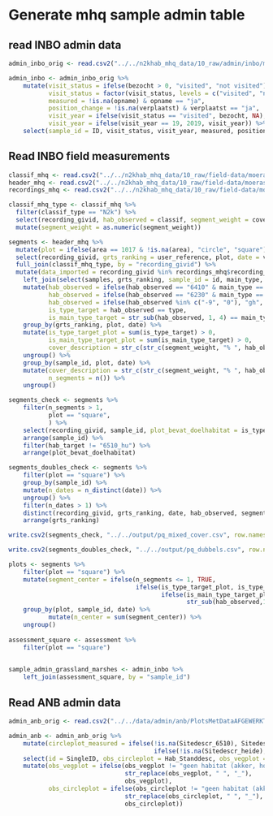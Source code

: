 # Generate mhq sample admin table


## read INBO admin data

```r

admin_inbo_orig <- read.csv2("../../n2khab_mhq_data/10_raw/admin/inbo/meetnet_2020.csv")

admin_inbo <- admin_inbo_orig %>%
    mutate(visit_status = ifelse(bezocht > 0, "visited", "not visited"),
           visit_status = factor(visit_status, levels = c("visited", "not visited", "inaccessable")),
           measured = !is.na(opname) & opname == "ja",
           position_change = !is.na(verplaatst) & verplaatst == "ja",
           visit_year = ifelse(visit_status == "visited", bezocht, NA),
           visit_year = ifelse(visit_year == 19, 2019, visit_year)) %>%
    select(sample_id = ID, visit_status, visit_year, measured, position_change, x_measured = POINT_X, y_measured = POINT_Y)

```


## Read INBO field measurements

```r


classif_mhq <- read.csv2("../../n2khab_mhq_data/10_raw/field-data/moeras-grasland/inboveg_2020-03-04/classif_mhq.csv")
header_mhq <- read.csv2("../../n2khab_mhq_data/10_raw/field-data/moeras-grasland/inboveg_2020-03-04/header_mhq.csv")
recordings_mhq <- read.csv2("../../n2khab_mhq_data/10_raw/field-data/moeras-grasland/inboveg_2020-03-04/header_mhq.csv")

classif_mhq_type <- classif_mhq %>%
  filter(classif_type == "N2k") %>%
  select(recording_givid, hab_observed = classif, segment_weight = cover) %>%
  mutate(segment_weight = as.numeric(segment_weight))

segments <- header_mhq %>%
  mutate(plot = ifelse(area == 1017 & !is.na(area), "circle", "square")) %>%
  select(recording_givid, grts_ranking = user_reference, plot, date = vague_date_begin) %>%
  full_join(classif_mhq_type, by = "recording_givid") %>%
  mutate(data_imported = recording_givid %in% recordings_mhq$recording_givid) %>%
    left_join(select(samples, grts_ranking, sample_id = id, main_type, type), by = "grts_ranking") %>%
    mutate(hab_observed = ifelse(hab_observed == "6410" & main_type == "6410", as.character(type), hab_observed),
           hab_observed = ifelse(hab_observed == "6230" & main_type == "6230", as.character(type), hab_observed),
           hab_observed = ifelse(hab_observed %in% c("-9", "0"), "gh", hab_observed),
           is_type_target = hab_observed == type,
           is_main_type_target = str_sub(hab_observed, 1, 4) == main_type) %>%
    group_by(grts_ranking, plot, date) %>%
    mutate(is_type_target_plot = sum(is_type_target) > 0,
           is_main_type_target_plot = sum(is_main_type_target) > 0,
           cover_description = str_c(str_c(segment_weight, "% ", hab_observed), collapse =  " + ")) %>%
    ungroup() %>%
    group_by(sample_id, plot, date) %>%
    mutate(cover_description = str_c(str_c(segment_weight, "% ", hab_observed), collapse =  " + "),
           n_segments = n()) %>%
    ungroup()

segments_check <- segments %>%
    filter(n_segments > 1,
           plot == "square",
           ) %>%
    select(recording_givid, sample_id, plot_bevat_doelhabitat = is_type_target_plot, date, hab_target = type, hab_observed, cover = segment_weight, n_segments) %>%
    arrange(sample_id) %>%
    filter(hab_target != "6510_hu") %>%
    arrange(plot_bevat_doelhabitat) 

segments_doubles_check <- segments %>%
    filter(plot == "square") %>%
    group_by(sample_id) %>%
    mutate(n_dates = n_distinct(date)) %>%
    ungroup() %>%
    filter(n_dates > 1) %>%
    distinct(recording_givid, grts_ranking, date, hab_observed, segment_weight) %>%
    arrange(grts_ranking)

write.csv2(segments_check, "../../output/pq_mixed_cover.csv", row.names = FALSE)

write.csv2(segments_doubles_check, "../../output/pq_dubbels.csv", row.names = FALSE)

plots <- segments %>%
    filter(plot == "square") %>%
    mutate(segment_center = ifelse(n_segments <= 1, TRUE,
                                   ifelse(is_type_target_plot, is_type_target, 
                                          ifelse(is_main_type_target_plot, is_main_type_target, 
                                                 str_sub(hab_observed,1,1) == "6")))) %>%
    group_by(plot, sample_id, date) %>%
           mutate(n_center = sum(segment_center)) %>%
    ungroup()
              
assessment_square <- assessment %>%
    filter(plot == "square")
    
```

```r
sample_admin_grassland_marshes <- admin_inbo %>% 
    left_join(assessment_square, by = "sample_id")
```





## Read ANB admin data

```r

admin_anb_orig <- read.csv2("../../data/admin/anb/PlotsMetDataAFGEWERKT.csv")

admin_anb <- admin_anb_orig %>%
    mutate(circleplot_measured = ifelse(!is.na(Sitedescr_6510), Sitedescr_6510,
                                        ifelse(!is.na(Sitedescr_heide), Sitedescr_heide, NA))) %>%
    select(id = SingleID, obs_circleplot = Hab_Standdesc, obs_vegplot = hab_VegPQ, vegplot_measured = VEGPQ, circleplot_measured, notes = opm_navplot) %>%
    mutate(obs_vegplot = ifelse(obs_vegplot != "geen habitat (akker, houtkant, tuin,...)", 
                                str_replace(obs_vegplot, " ", "_"),
                                obs_vegplot),
           obs_circleplot = ifelse(obs_circleplot != "geen habitat (akker, houtkant, tuin,...)", 
                                str_replace(obs_circleplot, " ", "_"),
                                obs_circleplot))

```
